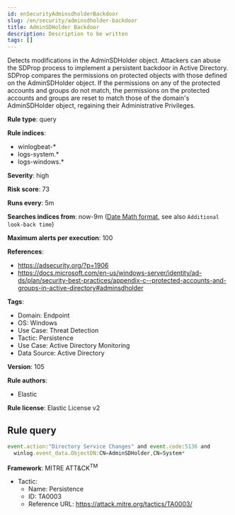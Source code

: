 ```yaml
---
id: enSecurityAdminsdholderBackdoor
slug: /en/security/adminsdholder-backdoor
title: AdminSDHolder Backdoor
description: Description to be written
tags: []
---
```


<div id="adminsdholder-backdoor"></div>

Detects modifications in the AdminSDHolder object. Attackers can abuse the SDProp process to implement a persistent backdoor in Active Directory. SDProp compares the permissions on protected objects with those defined on the AdminSDHolder object. If the permissions on any of the protected accounts and groups do not match, the permissions on the protected accounts and groups are reset to match those of the domain's AdminSDHolder object, regaining their Administrative Privileges.

**Rule type**: query

**Rule indices**: 

* winlogbeat-*
* logs-system.*
* logs-windows.*

**Severity**: high

**Risk score**: 73

**Runs every**: 5m

**Searches indices from**: now-9m ([Date Math format](((ref))/common-options.html#date-math), see also <DocLink id="enSecurityRulesUiCreate" section="set-the-rules-schedule">`Additional look-back time`</DocLink>)

**Maximum alerts per execution**: 100

**References**: 

* https://adsecurity.org/?p=1906
* https://docs.microsoft.com/en-us/windows-server/identity/ad-ds/plan/security-best-practices/appendix-c--protected-accounts-and-groups-in-active-directory#adminsdholder

**Tags**: 

* Domain: Endpoint
* OS: Windows
* Use Case: Threat Detection
* Tactic: Persistence
* Use Case: Active Directory Monitoring
* Data Source: Active Directory

**Version**: 105

**Rule authors**: 

* Elastic

**Rule license**: Elastic License v2

## Rule query

```js
event.action:"Directory Service Changes" and event.code:5136 and
  winlog.event_data.ObjectDN:CN=AdminSDHolder,CN=System*

```

**Framework**: MITRE ATT&CK<sup>TM</sup>

* Tactic:
    * Name: Persistence
    * ID: TA0003
    * Reference URL: https://attack.mitre.org/tactics/TA0003/

